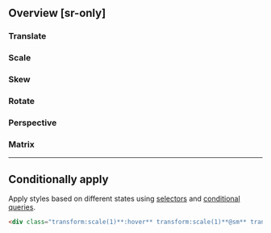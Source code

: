## Overview [sr-only]
<Overview/>

### Translate
### Scale
### Skew
### Rotate
### Perspective
### Matrix

---

## Conditionally apply
Apply styles based on different states using [selectors](/docs/state-selectors) and [conditional queries](/docs/conditional-queries).
```html
<div class="transform:scale(1)**:hover** transform:scale(1)**@sm** transform:scale(1)**@dark** transform:scale(1)**@print**">…</div>
```

